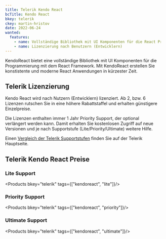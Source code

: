 ```yaml
---
title: Telerik Kendo React
bcTitle: Kendo React
bkey: telerik
ckey: martin-hristov
date: 2022-06-24
wanted:
  features:
    - name: Vollständige Bibliothek mit UI Komponenten für die React Programmierung
    - name: Lizenzierung nach Benutzern (Entwicklern)
---
```




<Intro>

  KendoReact bietet eine vollständige Bibliothek mit UI Komponenten für die Programmierung mit dem React Framework.
  Mit KendoReact erstellen Sie konstistente und moderne React Anwendungen in kürzester Zeit.


</Intro>

<TOC />



## Telerik Lizenzierung

 Kendo React wird nach Nutzern (Entwicklern) lizenziert. Ab 2, bzw. 6 Lizenzen rutschen Sie in eine höhere Rabattstaffel und erhalten günstigere Einzelpreise.

  Die Lizenzen enthalten immer 1 Jahr Priority Support, der optional verlängert werden kann. Damit erhalten Sie kostenlosen Zugriff auf neue Versionen und je nach Supportstufe (Lite/Priority/Ultimate) weitere Hilfe.

  Einen [Vergleich der Telerik Supportstufen](/hersteller/telerik/#telerik-support-vergleich) finden Sie auf der Telerik Hauptseite.



## Telerik Kendo React Preise



### Lite Support


<Products bkey="telerik" tags={["kendoreact", "lite"]}/>



### Priority Support


<Products bkey="telerik" tags={["kendoreact", "priority"]}/>


### Ultimate Support


<Products bkey="telerik" tags={["kendoreact", "ultimate"]}/>
